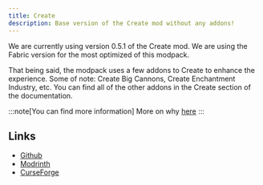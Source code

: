 ```yaml
---
title: Create
description: Base version of the Create mod without any addons!
---
```



We are currently using version 0.5.1 of the Create mod. We are using the Fabric version for the most optimized of this modpack.

That being said, the modpack uses a few addons to Create to enhance the experience. Some of note: Create Big Cannons, Create Enchantment Industry, etc.
You can find all of the other addons in the Create section of the documentation.

:::note[You can find more information]
More on why [here](/faq/modloader)
:::

## Links

- [Github](https://github.com/Fabricators-of-Create/Create) <Icon name="simple-icons:github" size="1.2em" class="inline-icon" />
- [Modrinth](https://modrinth.com/mod/create-fabric) <Icon name="simple-icons:modrinth" size="1.2em" class="inline-icon" />
- [CurseForge](https://www.curseforge.com/minecraft/mc-mods/create-fabric) <Icon name="simple-icons:curseforge" size="1.2em" class="inline-icon" />
